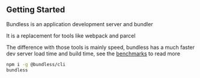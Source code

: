 ## Getting Started

Bundless is an application development server and bundler

It is a replacement for tools like webpack and parcel

The difference with those tools is mainly speed, bundless has a much faster dev server load time and build time, see the [benchmarks](/benchmarks) to read more

```sh
npm i -g @bundless/cli
bundless
```
